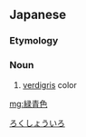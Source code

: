 ==Japanese==
{{ja-kanjitab|ろく|しょう|いろ}}

===Etymology===
{{compound|緑青|色|t1=copper rust|t2=color|lang=ja|sort=ろくしょういろ}}

===Noun===
{{ja-noun|ろくしょういろ}}

# [[verdigris]] color

[[Category:ja:Colors|ろくしょういろ]]

[[mg:緑青色]]